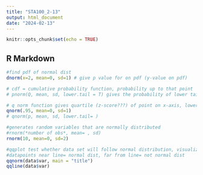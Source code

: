 ```yaml
---
title: "STA100_2-13"
output: html_document
date: "2024-02-13"
---
```


```r
knitr::opts_chunk$set(echo = TRUE)
```

## R Markdown

```r
#find pdf of normal dist
dnorm(x=2, mean=0, sd=1) # give p value for on pdf (y-value on pdf)

```
```r
# cdf = cumulative probability function, probability up to that point
# pnorm(Q, mean, sd, lower.tail = T) gives the probability of lower tail, if =F than it give p above  Q (default is T)
```

```r
# q norm function gives quartile (z-score???) of point on x-axis, lower.tail = T gives lower value, = F is upper
qnorm(.95, mean=0, sd=1)
# qnorm(p, mean, sd, lower.tail= )
```

```r
#generates random variables that are normally distributed
#rnorm(*number of obs*, mean= , sd)
rnorm(10, mean=0, sd=2)
```

```r
#qqplot test whether data set will follow normal distribution, visualizes normal distribution of data
#datapoints near line= normal dist, far from line= not normal dist
qqnorm(data$var, main = "title")
qqline(data$var)

```

